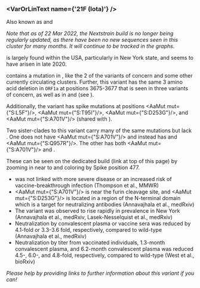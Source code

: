 
### <VarOrLinText name={'21F (Iota)'} />

Also known as <VarOrLin name="21F (Iota)" invert={true} /> and <Who name="Iota" />

_Note that as of 22 Mar 2022, the Nextstrain build is no longer being regularly updated, as there have been no new sequences seen in this cluster for many months. It will continue to be tracked in the graphs._

<VarOrLin name="21F (Iota)"/> is largely found within the USA, particularly in New York state, and seems to have arisen in late 2020.

<VarOrLin name="21F (Iota)" prefix="" /> contains a mutation in <Mut name="S:E484"/>, like the 2 of the variants of concern and some other currently circulating clusters. Further, this variant has the same 3 amino acid deletion in `ORF1a` at positions 3675-3677 that is seen in three variants of concern, as well as in <VarOrLin name="21D (Eta)"/> and <VarOrLin name="21G (Lambda)" prefix=""/> (see <Mut name="ORF1a:S3675"/>).

Additionally, the variant has spike mutations at positions <AaMut mut={"S:L5F"}/>, <AaMut mut={"S:T95I"}/>, <AaMut mut={"S:D253G"}/>, and <AaMut mut={"S:A701V"}/> (shared with <VarOrLin name="20H (Beta, V2)"/>).

Two sister-clades to this variant carry many of the same mutations but lack <Mut name="S:E484"/>. One does not have <AaMut mut={"S:A701V"}/> and instead has <Mut name="S:S477"/> and <AaMut mut={"S:Q957R"}/>. The other has both <AaMut mut={"S:A701V"}/> and <Mut name="S:S477"/>.

These can be seen on the dedicated build (link at top of this page) by zooming in near to <VarOrLin name="21D (Eta)" prefix=""/> and coloring by Spike position 477.

- <VarOrLin name="21F (Iota)"/> was not linked with more severe disease or an increased risk of vaccine-breakthrough infection (<LinkExternal href="https://www.cdc.gov/mmwr/volumes/70/wr/mm7019e1.htm">Thompson et al., MMWR</LinkExternal>)
- <AaMut mut={"S:A701V"}/> is near the furin cleavage site, and <AaMut mut={"S:D253G"}/> is located in a region of the N-terminal domain which is a target for neutralizing antibodies (<LinkExternal href="https://www.medrxiv.org/content/10.1101/2021.02.23.21252259v2">Annavajhala et al., medRxiv</LinkExternal>)
- The variant was observed to rise rapidly in prevalence in New York (<LinkExternal href="https://www.medrxiv.org/content/10.1101/2021.02.23.21252259v2">Annavajhala et al., medRxiv</LinkExternal>, <LinkExternal href="https://www.medrxiv.org/content/10.1101/2021.02.26.21251868v1">Lasek-Nesselquist et al., medRxiv</LinkExternal>)
- Neutralization by convalescent plasma or vaccine sera was reduced by 4.1-fold or 3.3-3.6 fold, respectively, compared to wild-type (<LinkExternal href="https://www.medrxiv.org/content/10.1101/2021.02.23.21252259v2">Annavajhala et al., medRxiv</LinkExternal>)
- Neutralization by titer from vaccinated individuals, 1.3-month convalescent plasma, and 6.2-month convalescent plasma was reduced 4.5-, 6.0-, and 4.8-fold, respectively, compared to wild-type (<LinkExternal href="https://www.biorxiv.org/content/10.1101/2021.02.14.431043v3">West et al., bioRxiv</LinkExternal>)


_Please help by providing links to further information about this variant if you can!_
